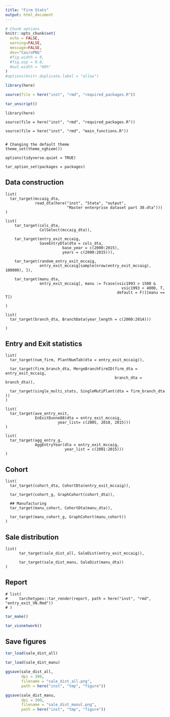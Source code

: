```yaml
---
title: "Firm Stats"
output: html_document
---
```


```r
# Chunk options
knitr::opts_chunk$set(
  echo = FALSE,
  warning=FALSE,
  message=FALSE,
  dev="CairoPNG"
  #fig.width = 6,
  #fig.asp = 0.8,
  #out.width = "80%"
)
#options(knitr.duplicate.label = "allow")

```

```r

library(here)

source(file = here("inst", "rmd", "required_packages.R"))


```

```r
tar_unscript()

```

```targets
library(here)

source(file = here("inst", "rmd", "required_packages.R"))

source(file = here("inst", "rmd", "main_functions.R"))


# Changing the default theme
theme_set(theme_nghiem())

options(tidyverse.quiet = TRUE)

tar_option_set(packages = packages)

```

## Data construction

<!-- ```{targets nghiem-data} -->

<!-- years <- c(2001:2015) -->

<!-- dn_list <- list(  -->

<!--   # here("inst", "extdata", -->

<!--   #                   "Stata_2000", -->

<!--   #                   "dn2000.dta"), -->

<!--                  here("inst", "extdata", -->

<!--                     "Stata_2001", -->

<!--                     "dn2001.dta"), -->

<!--                  here("inst", "extdata", -->

<!--                     "Stata_2002", -->

<!--                     "dn2002.dta"), -->

<!--                  here("inst", "extdata", -->

<!--                     "Stata_2003", -->

<!--                     "dn2003.dta"), -->

<!--                  here("inst", "extdata", -->

<!--                     "Stata_2004", -->

<!--                     "dn2004.dta"), -->

<!--                  here("inst", "extdata", -->

<!--                     "Stata_2005", -->

<!--                     "dn2005.dta"), -->

<!--                  here("inst", "extdata", -->

<!--                     "Stata_2006", -->

<!--                     "dn2006.dta"), -->

<!--                  here("inst", "extdata", -->

<!--                     "Stata_2007", -->

<!--                     "dn2007.dta"), -->

<!--                  here("inst", "extdata", -->

<!--                     "Stata_2008", -->

<!--                     "dn2008.dta"), -->

<!--                  here("inst", "extdata", -->

<!--                     "Stata_2009", -->

<!--                     "dn2009.dta"), -->

<!--                  here("inst", "extdata", -->

<!--                     "Stata_2010", -->

<!--                     "dn2010.dta"), -->

<!--                  here("inst", "extdata", -->

<!--                     "Stata_2011", -->

<!--                     "dn2011_mst.dta"), -->

<!--                  here("inst", "extdata", -->

<!--                     "Stata_2012", -->

<!--                     "dn2012_mst.dta"), -->

<!--                  here("inst", "extdata", -->

<!--                     "Stata_2013", -->

<!--                     "dn2013_mst.dta"), -->

<!--                  here("inst", "extdata", -->

<!--                     "Stata_2014", -->

<!--                     "dn2014.dta"), -->

<!--                  here("inst", "extdata", -->

<!--                     "Stata_2015", -->

<!--                     "dn2015.dta") -->

<!--                  # here("inst", "extdata", -->

<!--                  #    "Stata_2016", -->

<!--                  #    "dn2016.dta"), -->

<!--                  # here("inst", "extdata", -->

<!--                  #    "Stata_2017", -->

<!--                  #    "dn2017_new.dta"), -->

<!--                  # here("inst", "extdata", -->

<!--                  #    "Stata_2018", -->

<!--                  #    "dn2018.dta") -->

<!--                  ) -->

<!-- list( -->

<!--   tar_target(crosswalk_07_to_93, here::here("inst", "extdata", -->

<!--                                             "vsic_2007_to_1993.csv")), -->

<!--   tar_target(district_codes, fread(here("inst", "extdata",  -->

<!--                              "harmonized_district_codes.csv"))),    -->

<!--   tar_target(geo_dta, VNFirmSurvey::getLocation(dta_list = dn_list, -->

<!--                                   years = years, -->

<!--                                   district_codes = district_codes,  -->

<!--                                   crosswalk_07_to_93 = crosswalk_07_to_93)) -->

<!--   ) -->

<!-- ``` -->

<!-- ```{targets process-dta} -->

<!-- list(  -->

<!--     # tar_target(firm_type_entry_dta, -->

<!--     #        ownership(geo_dta = geo_dta)), -->

<!--     tar_target(fixed_firmID_dta, -->

<!--            harmonize_firmID(geo_dta = geo_dta)), -->

<!--      tar_target(entry_exit_dta, -->

<!--            EntryExit(geo_dta = fixed_firmID_dta, -->

<!--                                    base_year = years, -->

<!--                                    years = years)), -->

<!--     tar_target(random_entry_exit,  -->

<!--                entry_exit_dta[sample(nrow(entry_exit_dta), 100000), ]) -->

<!--      ) -->

<!-- ``` -->

```targets
list(
  tar_target(mccaig_dta, 
             read_dta(here("inst", "Stata", "output", 
                           "Master enterprise dataset part 30.dta")))
)

```

```targets
list(
    tar_target(cols_dta, 
               ColSelect(mccaig_dta)), 
    
    tar_target(entry_exit_mccaig,
               SaveEntryDta(dta = cols_dta,
                         base_year = c(2000:2015),
                         years = c(2000:2015))), 
  
    tar_target(random_entry_exit_mccaig, 
               entry_exit_mccaig[sample(nrow(entry_exit_mccaig), 100000), ]), 
    
    tar_target(manu_dta, 
               entry_exit_mccaig[, manu := fcase(vsic1993 > 1500 & 
                                                   vsic1993 < 4000, T, 
                                                 default = F)][manu == T])
    
)    
```

```targets

list(
  tar_target(branch_dta, BranchData(year_length = c(2000:2014)))
  
)
```

## Entry and Exit statistics

```targets
list(
  tar_target(num_firm, PlantNumTab(dta = entry_exit_mccaig)), 
  
  tar_target(firm_branch_dta, MergeBranchFirmID(firm_dta = entry_exit_mccaig,
                                                branch_dta = branch_dta)), 
  
  tar_target(single_multi_stats, SingleMutiPlant(dta = firm_branch_dta ))
)

```

```targets

list(
  tar_target(ave_entry_exit, 
             EnExitDunne88(dta = entry_exit_mccaig, 
                       year_list= c(2005, 2010, 2015)))
)

```

```targets
list(
  tar_target(agg_entry_g, 
             AggEntryYear(dta = entry_exit_mccaig,
                          year_list = c(2001:2015)))
)
```

## Cohort

```targets
list(
  tar_target(cohort_dta, CohortDta(entry_exit_mccaig)), 
  
  tar_target(cohort_g, GraphCohort(cohort_dta)), 
  
  ## Manufacturing 
  tar_target(manu_cohort, CohortDta(manu_dta)), 
  
  tar_target(manu_cohort_g, GraphCohort(manu_cohort)) 
)
```

## Sale distribution

```targets
list(
      tar_target(sale_dist_all, SaleDist(entry_exit_mccaig)), 
      
      tar_target(sale_dist_manu, SaleDist(manu_dta))
)
```

## Report

```targets

# list(
#     tarchetypes::tar_render(report, path = here("inst", "rmd", "entry_exit_VN.Rmd"))
# )

```

```r
tar_make()
```

```r
tar_visnetwork()
```

## Save figures

```r
tar_load(sale_dist_all)

tar_load(sale_dist_manu)

ggsave(sale_dist_all, 
       dpi = 300, 
       filename = "sale_dist_all.png", 
       path = here("inst", "tmp", "figure"))

ggsave(sale_dist_manu, 
       dpi = 300, 
       filename = "sale_dist_manul.png", 
       path = here("inst", "tmp", "figure"))
```
